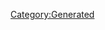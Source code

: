{{Database/Music/MusicInfo
 |ID=155
 |Cov=156
 |Cd=1
 |Nam=149
 |Div=149
 |Ma=1
 |SerieId=4
 |SerieLogoId=4
 |WavId=156
 |VariationId=0
 |Dsc=149
 |Strt=10
 |ValkyrieBattle=1
 |ValkyrieIntro=1
 |ValkyrieIntroSky=1
 |DivaSolo=1
 |DivaMulti=1
 |Exp=1
}}
[[Category:Generated]]
